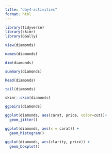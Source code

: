 ```yaml
---
title: "day4-activities"
format: html
---
```


```r
library(tidyverse)
library(skimr)
library(GGally)
```
```r
view(diamonds)
```

```r
names(diamonds)

dim(diamonds)

summary(diamonds)

head(diamonds)

tail(diamonds)
```

```r
skimr::skim(diamonds)
```
```r
ggpairs(diamonds)
```
```r
ggplot(diamonds, aes(carat, price, color=cut))+
  geom_jitter()
```
```r
ggplot(diamonds, aes(x = carat)) +
  geom_histogram()
```

```r
ggplot(diamonds, aes(clarity, price)) +
  geom_boxplot()
```

